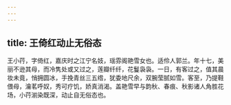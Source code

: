 ```yaml
---
---
---
```

title: 王倚红动止无俗态
---



王小荇，字倚红，嘉庆时之江宁名妓，瑶雰阁艳雪女也。适伶人郭兰。年十七，美丽不逊其母，而冷隽处或又过之，莲瓣纤纤，花鬘袅袅。一日，有客过之，值其晨妆未竟，悄拥圆冰，手挽青丝三五绺，犹委地尺余，双腕莹腻如雪。客至，乃提鞋偎母，瀹茗呼奴，秀可疗饥，娇真消渴。盖艳雪早与韵秋、春痕、秋影诸人角胜花场，小荇湔染既深，动止自无俗态也。